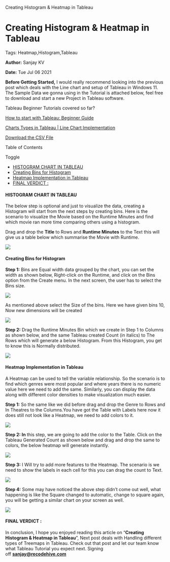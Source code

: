    Creating Histogram & Heatmap in Tableau

Creating Histogram & Heatmap in Tableau
=======================================

Tags: Heatmap,Histogram,Tableau

**Author:** Sanjay KV

**Date:** Tue Jul 06 2021

**Before Getting Started,** I would really recommend looking into the previous post which deals with the Line chart and setup of Tableau in Windows 11. The Sample Data we gonna using in the Tutorial is attached below, feel free to download and start a new Project in Tableau software.

Tableau Beginner Tutorials covered so far?

[How to start with Tableau: Beginner Guide](https://recodehive.com/how-to-start-with-tableau-beginner-tutorial/)

[Charts Types in Tableau | Line Chart Implementation](https://recodehive.com/how-to-start-with-tableau-beginner-tutorial/)

[Download the CSV File](https://drive.google.com/file/d/1gtKpk8G5YU8eVsz5F2R6UfsrXAMh0zVU/view?usp=sharing)

Table of Contents

Toggle

*   [HISTOGRAM CHART IN TABLEAU](https://recodehive.com/creating-histogram-heatmap-in-tableau/#HISTOGRAM_CHART_IN_TABLEAU "HISTOGRAM CHART IN TABLEAU")
*   [Creating Bins for Histogram](https://recodehive.com/creating-histogram-heatmap-in-tableau/#Creating_Bins_for_Histogram "Creating Bins for Histogram")
*   [Heatmap Implementation in Tableau](https://recodehive.com/creating-histogram-heatmap-in-tableau/#Heatmap_Implementation_in_Tableau "Heatmap Implementation in Tableau")
*   [FINAL VERDICT :](https://recodehive.com/creating-histogram-heatmap-in-tableau/#FINAL_VERDICT "FINAL VERDICT :")

#### HISTOGRAM CHART IN TABLEAU

The below step is optional and just to visualize the data, creating a Histogram will start from the next steps by creating bins. Here is the scenario to visualize the Movie based on the Runtime Minutes and find which movie ran more time comparing others using a histogram.

Drag and drop the **Title** to Rows and **Runtime Minutes** to the Text this will give us a table below which summarise the Movie with Runtime.

![](https://recodehive.com/wp-content/uploads/2021/07/image-48-1024x500.png)

#### Creating Bins for Histogram

**Step 1:** Bins are Equal width data grouped by the chart, you can set the width as shown below, Right-click on the Runtime, and click on the Bins option from the Create menu. In the next screen, the user has to select the Bins size.

![](https://recodehive.com/wp-content/uploads/2021/07/image-49.png)

As mentioned above select the Size of the bins. Here we have given bins 10, Now new dimensions will be created

![](https://recodehive.com/wp-content/uploads/2021/07/image-51.png)

**Step 2:** Drag the Runtime Minutes Bin which we create in Step 1 to Columns as shown below, and the same Tableau created Count (in italics) to The Rows which will generate a below Histogram. From this Histogram, you get to know this is Normally distributed.

![](https://recodehive.com/wp-content/uploads/2021/07/image-52-1024x416.png)

#### Heatmap Implementation in Tableau

A Heatmap can be used to tell the variable relationship. So the scenario is to find which genres were most popular and where years there is no numeric value here we need to add the same. Similarly, you can display the data along with different color densities to make visualization much easier.

**Step 1:** So the same like we did before drag and drop the Genre to Rows and In Theatres to the Columns.You have got the Table with Labels here now it does still not look like a Heatmap, we need to add colors to it.

![](https://recodehive.com/wp-content/uploads/2021/07/image-53-1024x318.png)

**Step 2: In** this step, we are going to add the color to the Table. Click on the Tableau Generated Count as shown below and drag and drop the same to colors, the below heatmap will generate instantly.

![](https://recodehive.com/wp-content/uploads/2021/07/image-55-1024x398.png)

**Step 3:** I Will try to add more features to the Heatmap. The scenario is we need to show the labels in each cell for this you can drag the count to Text.

![](https://recodehive.com/wp-content/uploads/2021/07/image-57-1024x409.png)

**Step 4:** Some may have noticed the above step didn’t come out well, what happening is like the Square changed to automatic, change to square again, you will be getting a similar chart on your screen as well.

![](https://recodehive.com/wp-content/uploads/2021/07/2021-07-05_16-54-54.png)

#### FINAL VERDICT :

In conclusion, I hope you enjoyed reading this article on “**Creating Histogram & Heatmap in Tableau**”, Next post deals with Handling different types of Treemaps in Tableau. Check out that post and let our team know what Tableau Tutorial you expect next. Signing off **[sanjay@recodehive.com](https://recodehive.com/about-us/)**